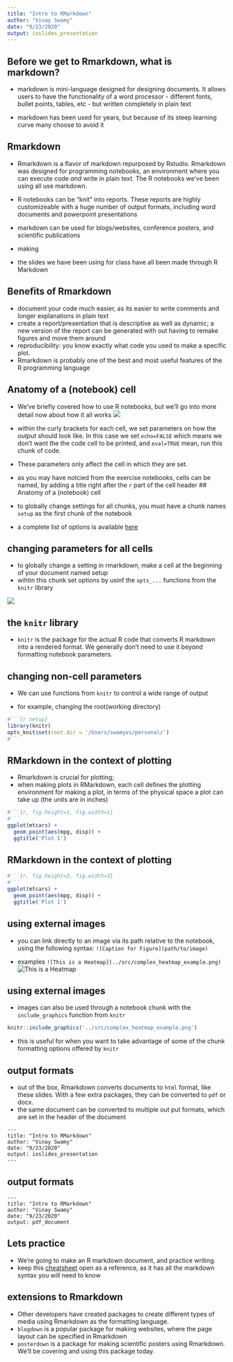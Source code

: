 ```yaml
---
title: "Intro to RMarkdown"
author: "Vinay Swamy"
date: "9/23/2020"
output: ioslides_presentation
---
```


## Before we get to Rmarkdown, what is markdown?

- markdown is mini-language designed for designing documents. It allows users to have the functionality of a word processor - different fonts, bullet points, tables, etc - but written completely in plain text 

- markdown has been used for years, but because of its steep learning curve many choose to avoid it 

## Rmarkdown

- Rmarkdown is a flavor of markdown repurposed by Rstudio. Rmarkdown was designed for programming notebooks, an environment where you can execute code *and* write in plain text. The R notebooks we've been using all use markdown.

- R notebooks can be "knit" into reports. These reports are highly customizeable with a huge number of output formats, including word documents and powerpoint presentations 
 - markdown can be used for blogs/websites, conference posters, and scientific publications  
 - making 
 
- the slides we have been using for class have all been made through R Markdown 

## Benefits of Rmarkdown

- document your code much easier, as its easier to write comments and longer explanations in plain text 
- create a report/presentation that is descriptive as well as dynamic; a new version of the report can be generated with out having to remake figures and move them around
- reproducibility: you know exactly what code you used to make a specific plot.
- Rmarkdown is probably one of the best and most useful features of the R programming language

## Anatomy of a (notebook) cell

- We've briefly covered how to use R notebooks, but we'll go into more detail now about how it all works 
![](../src/cell.png)

- within the curly brackets for each cell, we set parameters on how the *output* should look like. In this case we set `echo=FALSE` which means we don't want the the code cell to be printed, and `eval=TRUE` mean, run this chunk of code. 
- These parameters only affect the cell in which they are set.
- as you may have notcied from the exercise notebooks, cells can be named, by adding a title right after the `r` part of the cell header
## Anatomy of a (notebook) cell

- to globally change settings for all chunks, you must have a chunk names `setup` as the first chunk of the notebook 

- a complete list of options is available [here](https://rstudio.com/wp-content/uploads/2015/03/rmarkdown-reference.pdf)

## changing parameters for all cells
- to globally change a setting in rmarkdown, make a cell at the beginning of your document named setup 
- wihtin this chunk set options by usinf the `opts_...`  functions from the `knitr` library

![](../src/setup_chunk_example.png)

## the `knitr` library
- `knitr` is the package for the actual R code that converts R markdown into a rendered format. We generally don't need to use it beyond formatting notebook parameters. 

## changing non-cell parameters 
- We can use functions from `knitr` to control a wide range of output 

- for example, changing the root(working directory)
```r
#```{r setup}
library(knitr)
opts_knit$set(root.dir = '/Users/swamyvs/personal/')
#```
```

## RMarkdown in the context of plotting

- Rmarkdown is crucial for plotting;
- when making plots in RMarkdown, each cell defines the plotting environment for making a plot, in terms of the physical space a plot can take up (the units are in inches)

```r
#```{r, fig.height=1, fig.width=1}
#```
ggplot(mtcars) +
  geom_point(aes(mpg, disp)) + 
  ggtitle('Plot 1')
```

## RMarkdown in the context of plotting

```r
#```{r, fig.height=3, fig.width=3}
#```
ggplot(mtcars) + 
  geom_point(aes(mpg, disp)) + 
  ggtitle('Plot 1')
```

## using external images
- you can link directly to an image via its path relative to the notebook, using the following syntax: `![Caption for Figure](path/to/image)`

- examples `![This is a Heatmap](../src/complex_heatmap_example.png)`
![This is a Heatmap](../src/complex_heatmap_example.png)

## using external images
- images can also be used through a notebook chunk with the `include_graphics` function from `knitr`
```r
knitr::include_graphics('../src/complex_heatmap_example.png')
```
- this is useful for when you want to take advantage of some of the chunk formatting options offered by `knitr`

## output formats
- out of the box, Rmarkdown converts documents to `html` format, like these slides. With a few extra packages, they can be converted to `pdf` or docx. 
- the same document can be converted to multiple out put formats, which are set in the header of the document
```
---
title: "Intro to RMarkdown"
author: "Vinay Swamy"
date: "9/23/2020"
output: ioslides_presentation
---
```

## output formats

```
---
title: "Intro to RMarkdown"
author: "Vinay Swamy"
date: "9/23/2020"
output: pdf_document
```

## Lets practice 
- We're going to make an R markdown document, and practice writing.
- keep this [cheatsheet](https://rstudio.com/wp-content/uploads/2015/03/rmarkdown-reference.pdf) open as a reference, as it has all the markdown syntax you will need to know



## extensions to Rmarkdown
- Other developers have created packages to create different types of media using Rmarkdown as the formatting language. 
- `blogdown` is a popular package for making websites, where the page layout can be specified in Rmarkdown
- `posterdown` is a package for making scientific posters using Rmarkdown. We'll be covering and using this package today.






